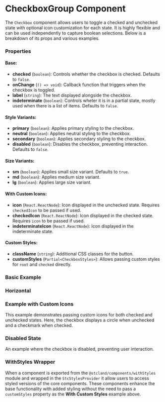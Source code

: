 
<Meta of={CheckboxGroupStories} />

# CheckboxGroup Component

The `Checkbox` component allows users to toggle a checked and unchecked state with optional icon customization for each state. 
It is highly flexible and can be used independently to capture boolean selections. Below is a breakdown of its props and various examples.

### Properties

#### Base:
- **checked** (`boolean`): Controls whether the checkbox is checked. Defaults to `false`.
- **onChange** (`() => void`): Callback function that triggers when the checkbox is toggled.
- **label** (`string`): The text displayed alongside the checkbox.
- **indeterminate** (`boolean`): Controls wheter it is in a partial state, mostly used when there is a list of items. Defaults to `false`.

#### Style Variants:
- **primary** (`boolean`): Applies primary styling to the checkbox.
- **neutral** (`boolean`): Applies neutral styling to the checkbox.
- **secondary** (`boolean`): Applies secondary styling to the checkbox.
- **disabled** (`boolean`): Disables the checkbox, preventing interaction. Defaults to `false`.

#### Size Variants:
- **sm** (`boolean`): Applies small size variant. Defaults to `true`.
- **md** (`boolean`): Applies medium size variant.
- **lg** (`boolean`): Applies large size variant.

#### With Custom Icons:
- **icon** (`React.ReactNode`): Icon displayed in the unchecked state. Requires `checkedIcon` to be passed if used.
- **checkedIcon** (`React.ReactNode`): Icon displayed in the checked state. Requires `icon` to be passed if used.
- **indeterminateIcon** (`React.ReactNode`): Icon displayed in the indeterminate state.

#### Custom Styles:
- **className** (`string`): Additional CSS classes for the button.
- **customStyles** (`Partial<CheckboxStyles>`): Allows passing custom styles for `root` and `checked` directly.

### Basic Example

<Canvas of={CheckboxGroupStories.Default} />

### Horizontal

<Canvas of={CheckboxGroupStories.DefaultHorizontal} />

### Example with Custom Icons

This example demonstrates passing custom icons for both checked and unchecked states. Here, the checkbox displays a circle when unchecked and a checkmark when checked.

<Canvas of={CheckboxGroupStories.WithIcons} />

### Disabled State

An example where the checkbox is disabled, preventing user interaction.

<Canvas of={CheckboxGroupStories.Disabled} />


### WithStyles Wrapper

When a component is exported from the `@stcland/components/withStyles` module and wrapped in the `StcStylesProvider` it allow 
users to access styled versions of the core components. These components enhance the base functionality with added styling without
the need to pass a `customStyles` property as the **With Custom Styles** example above.

<Canvas of={CheckboxGroupStories.WithStyles} />